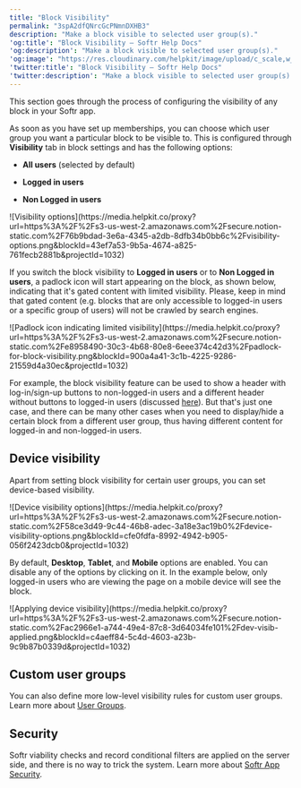 ```yaml
---
title: "Block Visibility"
permalink: "3spA2dfQNrcGcPNmnDXHB3"
description: "Make a block visible to selected user group(s)."
'og:title': "Block Visibility – Softr Help Docs"
'og:description': "Make a block visible to selected user group(s)."
'og:image': "https://res.cloudinary.com/helpkit/image/upload/c_scale,w_700,q_auto/v1674219840/softrdocs_meta_OG_Image_Url_258f31c013.png"
'twitter:title': "Block Visibility – Softr Help Docs"
'twitter:description': "Make a block visible to selected user group(s)."
---
```

This section goes through the process of configuring the visibility of any block in your Softr app.

As soon as you have set up memberships, you can choose which user group you want a particular block to be visible to. This is configured through **Visibility** tab in block settings and has the following options:

* **All users** (selected by default)

* **Logged in users**

* **Non Logged in users**
<Frame caption="Visibility options">![Visibility options](https://media.helpkit.co/proxy?url=https%3A%2F%2Fs3-us-west-2.amazonaws.com%2Fsecure.notion-static.com%2F76b9bdad-3e6a-4345-a2db-8dfb34b0bb6c%2Fvisibility-options.png&blockId=43ef7a53-9b5a-4674-a825-761fecb2881b&projectId=1032)</Frame>

If you switch the block visibility to **Logged in users** or to **Non Logged in users**, a padlock icon will start appearing on the block, as shown below, indicating that it's gated content with limited visibility.
<Tip>Please, keep in mind that gated content (e.g. blocks that are only accessible to logged-in users or a specific group of users) will not be crawled by search engines.</Tip>
<Frame caption="Padlock icon indicating limited visibility">![Padlock icon indicating limited visibility](https://media.helpkit.co/proxy?url=https%3A%2F%2Fs3-us-west-2.amazonaws.com%2Fsecure.notion-static.com%2Fe8958490-30c3-4b68-80e8-6eee374c42d3%2Fpadlock-for-block-visibility.png&blockId=900a4a41-3c1b-4225-9286-21559d4a30ec&projectId=1032)</Frame>

For example, the block visibility feature can be used to show a header with log-in/sign-up buttons to non-logged-in users and a different header without buttons to logged-in users (discussed [here](/11ba304436ed4354a8669d4869624b9c)). But that's just one case, and there can be many other cases when you need to display/hide a certain block from a different user group, thus having different content for logged-in and non-logged-in users.

## **Device visibility**

Apart from setting block visibility for certain user groups, you can set device-based visibility.
<Frame caption="Device visibility options">![Device visibility options](https://media.helpkit.co/proxy?url=https%3A%2F%2Fs3-us-west-2.amazonaws.com%2Fsecure.notion-static.com%2F58ce3d49-9c44-46b8-adec-3a18e3ac19b0%2Fdevice-visibility-options.png&blockId=cfe0fdfa-8992-4942-b905-056f2423dcb0&projectId=1032)</Frame>

By default, **Desktop**, **Tablet**, and **Mobile** options are enabled. You can disable any of the options by clicking on it. In the example below, only logged-in users who are viewing the page on a mobile device will see the block.
<Frame caption="Applying device visibility">![Applying device visibility](https://media.helpkit.co/proxy?url=https%3A%2F%2Fs3-us-west-2.amazonaws.com%2Fsecure.notion-static.com%2Fac2966e1-a744-49e4-87c8-3d64034fe101%2Fdev-visib-applied.png&blockId=c4aeff84-5c4d-4603-a23b-9c9b87b0339d&projectId=1032)</Frame>

## **Custom user groups**

You can also define more low-level visibility rules for custom user groups. Learn more about [User Groups](/user-groups-and-permissions/3oA6AaFzUiePs2sW2TpYrF/user-groups/6XQfKMeKHUvBcAjKvLs3g3).

## Security

<Tip>Softr viability checks and record conditional filters are applied on the server side, and there is no way to trick the system. Learn more about [Softr App Security](/security/ummZ2CWNHXZCHzsZwbEwET/softr-app-security/1xC7Hgkvo67AnHKyebr1uC).</Tip>